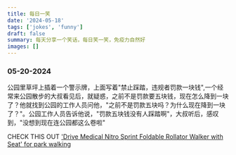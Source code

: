 ```yaml
---
title: 每日一笑
date: '2024-05-18'
tags: ['jokes', 'funny']
draft: false
summary: 每天分享一个笑话，每日笑一笑，免疫力自然好
images: []
---
```


### 05-20-2024

公园里草坪上插着一个警示牌，上面写着"禁止踩踏，违规者罚款一块钱",一个经常来公园散步的大叔看见后，就疑惑，之前不是罚款要五块钱，现在怎么降到一块了？他就找到公园的工作人员问他，"之前不是罚款五块吗？为什么现在降到一块了？"。公园工作人员告诉他说，"罚款五块钱没有人踩踏啊"，大叔听后，感叹到，"没想到现在连公园都这么卷啦"

CHECK THIS OUT ['Drive Medical Nitro Sprint Foldable Rollator Walker with Seat' for park walking](https://amzn.to/4bNRJrr)
